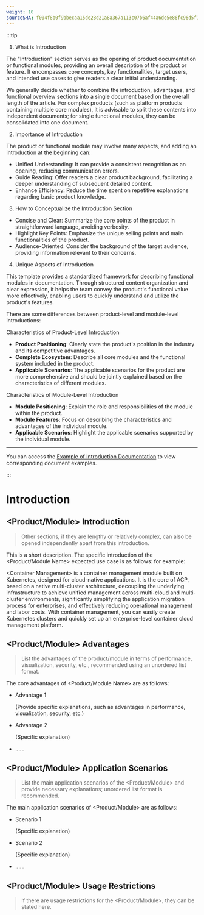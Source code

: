 ```yaml
---
weight: 10
sourceSHA: f004f8b0f9bbecaa15de28d21a8a367a113c07b6af44a6de5e86fc96d5f13741
---
```


 

:::tip 

1. What is Introduction 

The "Introduction" section serves as the opening of product documentation or functional modules, providing an overall description of the product or feature. It encompasses core concepts, key functionalities, target users, and intended use cases to give readers a clear initial understanding. 

We generally decide whether to combine the introduction, advantages, and functional overview sections into a single document based on the overall length of the article. For complex products (such as platform products containing multiple core modules), it is advisable to split these contents into independent documents; for single functional modules, they can be consolidated into one document. 

2. Importance of Introduction 

The product or functional module may involve many aspects, and adding an introduction at the beginning can: 

- Unified Understanding: It can provide a consistent recognition as an opening, reducing communication errors. 
- Guide Reading: Offer readers a clear product background, facilitating a deeper understanding of subsequent detailed content. 
- Enhance Efficiency: Reduce the time spent on repetitive explanations regarding basic product knowledge. 

3. How to Conceptualize the Introduction Section 

- Concise and Clear: Summarize the core points of the product in straightforward language, avoiding verbosity. 
- Highlight Key Points: Emphasize the unique selling points and main functionalities of the product. 
- Audience-Oriented: Consider the background of the target audience, providing information relevant to their concerns. 

4. Unique Aspects of Introduction 

This template provides a standardized framework for describing functional modules in documentation. Through structured content organization and clear expression, it helps the team convey the product's functional value more effectively, enabling users to quickly understand and utilize the product's features. 

There are some differences between product-level and module-level introductions: 

Characteristics of Product-Level Introduction 

- **Product Positioning**: Clearly state the product's position in the industry and its competitive advantages. 
- **Complete Ecosystem**: Describe all core modules and the functional system included in the product. 
- **Applicable Scenarios**: The applicable scenarios for the product are more comprehensive and should be jointly explained based on the characteristics of different modules. 

Characteristics of Module-Level Introduction 

- **Module Positioning**: Explain the role and responsibilities of the module within the product. 
- **Module Features**: Focus on describing the characteristics and advantages of the individual module. 
- **Applicable Scenarios**: Highlight the applicable scenarios supported by the individual module. 

--- 

You can access the [Example of Introduction Documentation](https://product-doc-guide.alauda.cn/template/intro/example.html) to view corresponding document examples. 

::: 

# Introduction 

## \<Product/Module> Introduction 

> Other sections, if they are lengthy or relatively complex, can also be opened independently apart from this introduction. 

This is a short description. The specific introduction of the \<Product/Module Name> expected use case is as follows: for example: 

\<Container Management> is a container management module built on Kubernetes, designed for cloud-native applications. It is the core of ACP, based on a native multi-cluster architecture, decoupling the underlying infrastructure to achieve unified management across multi-cloud and multi-cluster environments, significantly simplifying the application migration process for enterprises, and effectively reducing operational management and labor costs. With container management, you can easily create Kubernetes clusters and quickly set up an enterprise-level container cloud management platform. 

## \<Product/Module> Advantages 

> List the advantages of the product/module in terms of performance, visualization, security, etc., recommended using an unordered list format. 

The core advantages of \<Product/Module Name> are as follows: 

- Advantage 1 

  (Provide specific explanations, such as advantages in performance, visualization, security, etc.) 

- Advantage 2 

  (Specific explanation) 

- ...... 

## \<Product/Module> Application Scenarios 

> List the main application scenarios of the \<Product/Module> and provide necessary explanations; unordered list format is recommended. 

The main application scenarios of \<Product/Module> are as follows: 

- Scenario 1 

  (Specific explanation) 

- Scenario 2 

  (Specific explanation) 

- ...... 

## \<Product/Module> Usage Restrictions 

> If there are usage restrictions for the \<Product/Module>, they can be stated here. 
